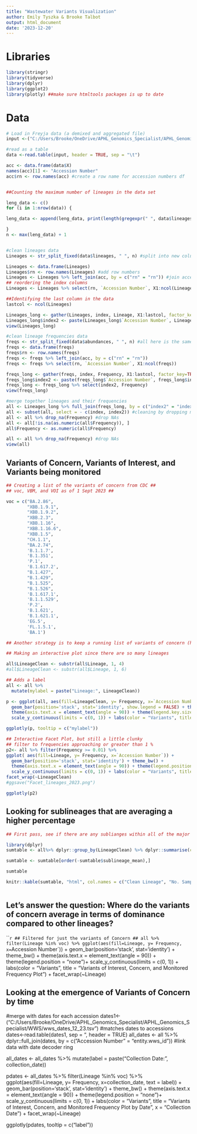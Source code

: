 ---
title: "Wastewater Variants Visualization"
author: Emily Tyszka & Brooke Talbot
output: html_document
date: '2023-12-20'
---

# Libraries
```{r}

library(stringr)
library(tidyverse)
library(dplyr)
library(ggplot2)
library(plotly) ##make sure htmltools packages is up to date 


```


# Data
```{r cleaning, include=FALSE, echo=FALSE , warning=FALSE, message=FALSE, results = "asis", type = 'latex'}

# Load in Freyja data (a demixed and aggregated file)
input <-("C:/Users/Brooke/OneDrive/APHL_Genomics_Specialist/APHL_Genomics_Specialist/WWS/demixed_aggregate_12_23.tsv") 

#read as a table
data <-read.table(input, header = TRUE, sep = "\t")

acc <- data.frame(data$X)
names(acc)[1] <- "Accession Number"
acc$rn <- row.names(acc) #create a row name for accession numbers df


##Counting the maximum number of lineages in the data set 

leng_data <- c()
for (i in 1:nrow(data)) {

leng_data <- append(leng_data, print(length(gregexpr(" ", data$lineages)[[i]])))

}
n <- max(leng_data) + 1


#clean lineages data
Lineages <- str_split_fixed(data$lineages, " ", n) #split into new column every time there's a space (after a new listed lineage name). n is calculated from the input dataset to account for different strains potentially detected at different sampling effors

Lineages <- data.frame(Lineages)
Lineages$rn <- row.names(Lineages) #add row numbers
Lineages <- Lineages %>% left_join(acc, by = c("rn" = "rn")) #join accessions to lineages by row number
## reordering the index columns
Lineages <- Lineages %>% select(rn, `Accession Number`, X1:ncol(Lineages))

##Identifying the last column in the data
lastcol <- ncol(Lineages)

Lineages_long <- gather(Lineages, index, Lineage, X1:lastcol, factor_key=TRUE)  #convert long to short - X1 X2 etc labelled as "index". corresponds with the number of columns
Lineages_long$index2 <- paste(Lineages_long$`Accession Number`, Lineages_long$index, sep=".") #create secondary index (WW22005.X1, WW22005.X2 etc) - this is identical between freq and lineage tables and will be used to merge them
view(Lineages_long)

#clean lineage frequencies data
freqs <- str_split_fixed(data$abundances, " ", n) #all here is the same as above, just using the frequencies that pertain to the lineages
freqs <- data.frame(freqs)
freqs$rn <- row.names(freqs)
freqs <- freqs %>% left_join(acc, by = c("rn" = "rn"))
freqs <- freqs %>% select(rn, `Accession Number`, X1:ncol(freqs))

freqs_long <- gather(freqs, index, Frequency, X1:lastcol, factor_key=TRUE) #
freqs_long$index2 <- paste(freqs_long$`Accession Number`, freqs_long$index, sep=".")
freqs_long <- freqs_long %>% select(index2, Frequency)
view(freqs_long)

#merge together lineages and their frequencies
all <- Lineages_long %>% full_join(freqs_long, by = c("index2" = "index2")) #merge by the secondary index
all <- subset(all, select = - c(index, index2)) #cleaning by dropping merge-associated columns
all <- all %>% drop_na(Frequency) #drop NAs
all <- all[!is.na(as.numeric(all$Frequency)), ] 
all$Frequency <- as.numeric(all$Frequency)

all <- all %>% drop_na(Frequency) #drop NAs
view(all) 
```

## Variants of Concern, Variants of Interest, and Variants being monitored ##
```{r, include=FALSE}

## Creating a list of the variants of concern from CDC ##
## voc, VBM, and VOI as of 1 Sept 2023 ##

voc = c("BA.2.86",
        "XBB.1.9.1",
        "XBB.1.9.2",
        "XBB.2.3",
        "XBB.1.16",
        "XBB.1.16.6",
        "XBB.1.5",
        "CH.1.1",
        "BA.2.74",
        'B.1.1.7',
        'B.1.351',
        'P.1',
        'B.1.617.2',
        "B.1.427",
        "B.1.429",
        "B.1.525",
        "B.1.526",
        'B.1.617.1',
        'B.1.1.529',
        'P.2',
        'B.1.621',
        'B.1.621.1', 
        'EG.5',
        'FL.1.5.1',
        'BA.1')

## Another strategy is to keep a running list of variants of concern (historical and current), then use a subsetter, such as the name, type, or year it was selected as a filter. 


```

```{r cleaner Lineage plot, echo=FALSE , warning=FALSE, message=FALSE, results = "asis", type = 'latex', include=FALSE}

## Making an interactive plot since there are so many lineages

all$LineageClean <- substr(all$Lineage, 1, 4)
#all$LineageClean <- substr(all$Lineage, 1, 6)

## Adds a label 
all <- all %>%
  mutate(mylabel = paste("Lineage:", LineageClean))

p <- ggplot(all, aes(fill=LineageClean, y= Frequency, x=`Accession Number`, text = mylabel)) + 
  geom_bar(position='stack', stat='identity', show.legend = FALSE) + theme_bw() +
  theme(axis.text.x = element_text(angle = 90)) + theme(legend.key.size = unit(.4, 'cm'))+
  scale_y_continuous(limits = c(0, 1)) + labs(color = "Variants", title = "Frequency of Main Lineages Per Sample") 
```
```{r}
ggplotly(p, tooltip = c("mylabel"))

```

```{r cleaner Lineage plot at threshold, echo=FALSE , warning=FALSE, message=FALSE, results = "asis", type = 'latex'}


## Interactive Facet Plot, but still a little clunky
## filter to frequencies approaching or greater than 1 %
p2<- all %>% filter(Frequency >= 0.01) %>%
ggplot( aes(fill=Lineage, y= Frequency, x=`Accession Number`)) + 
  geom_bar(position='stack', stat='identity') + theme_bw() +
  theme(axis.text.x = element_text(angle = 90)) + theme(legend.position = "none")+
  scale_y_continuous(limits = c(0, 1)) + labs(color = "Variants", title = "Sub Lineage Frequency >0.9%, By Major Lineage") + 
facet_wrap(~LineageClean) 
#ggsave("Facet_lineages_2023.png")

ggplotly(p2)


```

## Looking for sublineages that are averaging a higher percentage

```{r}
## First pass, see if there are any sublianges within all of the major lineages that have a higher frequency that 1% in each sequence

library(dplyr)
sumtable <- all%>% dplyr::group_by(LineageClean) %>% dplyr::summarise(count = n(), sublineage_mean = 100*mean(Frequency), Upper_SE = 100*((mean(Frequency) + sd(Frequency)/sqrt(length((Frequency))))), Lower_SE = 100*((mean(Frequency) - sd(Frequency)/sqrt(length((Frequency))))), maxium = 100*max(Frequency))

sumtable <- sumtable[order(-sumtable$sublineage_mean),]

sumtable

knitr::kable(sumtable, "html", col.names = c("Clean Lineage", "No. Samples", "Mean Abundance (%)", "Mean Upper SE ", "Mean Lower SE", "Maximum Abundance"), align = "c")



```

## Let's answer the question: Where do the variants of concern average in terms of dominance compared to other lineages? ##
```{r}

## Filtered for just the variants of Concern ##
all %>% filter(Lineage %in% voc) %>% ggplot(aes(fill=Lineage, y= Frequency, x=`Accession Number`)) + 
  geom_bar(position='stack', stat='identity') + theme_bw() +
  theme(axis.text.x = element_text(angle = 90)) + theme(legend.position = "none")+
  scale_y_continuous(limits = c(0, 1)) + labs(color = "Variants", title = "Variants of Interest, Concern, and Monitored  Frequency Plot") + 
facet_wrap(~Lineage) 

## Looking at the emergence of Variants of Concern by time
#merge with dates for each accession
dates1<-("C:/Users/Brooke/OneDrive/APHL_Genomics_Specialist/APHL_Genomics_Specialist/WWS/wws_dates_12_23.tsv") #matches dates to accessions
dates<-read.table(dates1, sep = "\t", header = TRUE)
all_dates <- all %>% dplyr::full_join(dates, by = c("Accession Number" = "entity.wws_id")) #link data with date decoder ring

all_dates <- all_dates %>% mutate(label = paste("Collection Date:", collection_date))

pdates <- all_dates %>% filter(Lineage %in% voc) %>% ggplot(aes(fill=Lineage, y= Frequency, x=collection_date, text = label)) + 
  geom_bar(position='stack', stat='identity') + theme_bw() +
  theme(axis.text.x = element_text(angle = 90)) + theme(legend.position = "none")+
  scale_y_continuous(limits = c(0, 1)) + labs(color = "Variants", title = "Variants of Interest, Concern, and Monitored  Frequency Plot by Date", x = "Collection Date") + 
facet_wrap(~Lineage) 

ggplotly(pdates, tooltip = c("label"))
